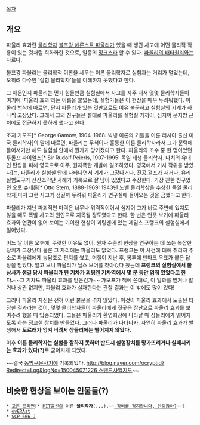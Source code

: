 [[목차]]

== 개요 ==
파울리 효과란 [[물리학자]] [[볼프강 에른스트 파울리]]가 있을 때 생긴 사고에 어떤 물리적 작용이 있는 것처럼 희화화한 것으로, 일종의 [[징크스]]라 할 수 있다. [[파울리의 배타원리]]와는 다르다.

볼프강 파울리는 물리학적 이론을 세우는 이론 물리학자로 실험과는 거리가 멀었는데, 오히려 다수인 '실험 물리학자'들을 이해하지 못했다고 한다.

그 때문인지 파울리는 믿기 힘들만큼 실험실에서 사고를 자주 내서 몇몇 물리학자들이 여기에 '파울리 효과'라는 이름을 붙였는데, 실험가들은 이 현상을 매우 두려워했다. 이 물리 법칙에 따르면, 단지 파울리가 있는 것만으로도 이유 불문하고 실험실의 기계가 하나씩 고장났다. 그래서 그의 친구들은 절대로 파울리를 실험실 가까이, 심지어 문지방 근처에도 접근하지 못하게 했다고 한다.

조지 가모프[* George Gamow, 1904-1968: 빅뱅 이론의 기틀을 이룬 러시아 출신 미국 물리학자]의 말에 따르면, 파울리는 무척이나 훌륭한 이론 물리학자라서 그가 문턱에 들어서기만 해도 실험실 안에서 뭔가가 망가졌다고 한다. 파울리의 조수 중 한 명이었던 루돌프 파이얼스[* Sir Rudolf Peierls, 1907-1995: 독일 태생 물리학자. 나치의 유대인 탄압을 피해 영국으로 이주, 원자폭탄 개발에 일조하였다. 영국에서 기사 작위를 받았다]는, 파울리가 실험실 안에 나타나면서 기계가 고장나거나, [[진공 펌프]]가 새거나, 유리 실험도구가 산산조각난 사례가 기록으로 잘 남아 있었다고 주장한다. 가장 친한 친구였던 오토 슈테른[* Otto Stern, 1888-1969: 1943년 노벨 물리학상을 수상한 독일 물리학자]마저 그런 사고가 생길까 두려워 파울리가 연구실에 들어오는 것을 금했다고 한다.

파울리가 지닌 파괴적인 마력은 너무나 위력적이어서 심지어 그가 바로 주변에 있지도 않을 때도 폭발 사고의 원인으로 지목될 정도였다고 한다. 한 번은 언뜻 보기에 파울리 효과와 연관이 없어 보이는 기이한 현상이 괴팅겐에 있는 제임스 프랭크의 실험실에서 일어났다.

어느 날 이른 오후에, 뚜렷한 이유도 없이, 원자 수준의 현상을 연구하는 데 쓰는 복잡한 장치가 고장났다.물론 그 자리에는 파울리도 없었다. 프랭크는 이 사건에 대해 취리히 주소로 파울리에게 농담조로 편지를 썼고, 며칠이 지난 후, 봉투에 덴마크 우표가 붙은 답장을 받았다. 알고 보니 파울리가 닐스 보어를 찾아갔다 왔는데 '''프랭크의 실험실에서 불상사가 생길 당시 파울리가 탄 기차가 괴팅겐 기차역에서 몇 분 동안 멈춰 있었다고 한다.'''~~그 기차도 파울리 효과를 받은건가~~ 가모프가 책에 쓴대로, 이 일화를 믿거나 말거나 상관 없지만, 파울리 효과가 실재한다는 관찰 결과는 이 밖에도 많이 있다!

그러나 파울리 자신은 전혀 이런 불운을 겪지 않았다. 이것이 파울리 효과에서 도출된 타당한 결과라는 것이, 몇몇 물리학자들이 파울리에게 짓궂은 장난으로 파울리 효과를 보여주려 했을 때 입증되었다. 그들은 파울리가 환영회장에 나타날 때 샹들리에가 떨어지도록 하는 정교한 장치를 만들었다. 그러나 파울리가 나타나자, 자연히 파울리 효과가 발생해서 '''도르래가 엉켜 버려서 샹들리에는 떨어지지 않았다.'''

이후 '''이론 물리학자는 실험을 잘하지 못하며 반드시 실험장치를 망가뜨리거나 실패시키는 효과가 있다(?)'''로 굳어지게 되었다.

~~결국 [[동방구문사기]]에 기록되었다. [[http://blog.naver.com/ocryptid?Redirect=Log&logNo=150045071226 스탠드사일지도]]~~

== 비슷한 현상을 보이는 인물들(?) ==
 * [[고든 프리먼]][* [[MIT]]출신의 이론 '''물리학자'''(...).~~[[장비를 정지합니다| 장비를 정지합니다, 안되잖아?]]~~]
 * [[ovERAst]]
 * [[SCP-666-J]]
